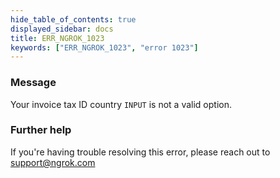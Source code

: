 ```yaml
---
hide_table_of_contents: true
displayed_sidebar: docs
title: ERR_NGROK_1023
keywords: ["ERR_NGROK_1023", "error 1023"]
---
```


### Message

Your invoice tax ID country `INPUT` is not a valid option.

### Further help

If you're having trouble resolving this error, please reach out to [support@ngrok.com](mailto:support@ngrok.com?subject=Help%20with%20ERR_NGROK_1023)
